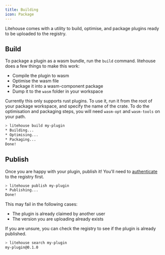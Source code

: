 ```yaml
---
title: Building
icon: Package
---
```


Litehouse comes with a utility to build, optimise, and package plugins ready
to be uploaded to the registry.

## Build

To package a plugin as a wasm bundle, run the `build` command. litehouse does
a few things to make this work:

- Compile the plugin to wasm
- Optimise the wasm file
- Package it into a wasm-component package
- Dump it to the `wasm` folder in your workspace

Currently this only supports rust plugins. To use it, run it
from the root of your package workspace, and specify the name of the crate. To
do the optimisation and packaging steps, you will need `wasm-opt` and
`wasm-tools` on your path.

```bash title="Terminal"
> litehouse build my-plugin
* Building...
* Optimising...
* Packaging...
Done!
```

## Publish

Once you are happy with your plugin, publish it! You'll need to [authenticate](/docs/commands/auth) to the registry first.

```bash title="Terminal"
> litehouse publish my-plugin
* Publishing...
Done!
```

This may fail in the following cases:

- The plugin is already claimed by another user
- The version you are uploading already exists

If you are unsure, you can check the registry to see if the plugin is already
published.

```bash title="Terminal"
> litehouse search my-plugin
my-plugin@0.1.0
```
